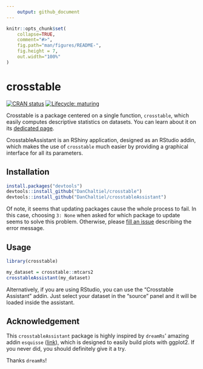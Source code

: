 ```yaml
---
    output: github_document
---
```


<!-- README.md is generated from README.Rmd. Please edit that file -->

```r
knitr::opts_chunk$set(
    collapse=TRUE,
    comment="#>",
    fig.path="man/figures/README-",
    fig.height = 7,
    out.width="100%"
)
```



# crosstable
<!-- badges: start -->
[![CRAN status](https://www.r-pkg.org/badges/version/crosstableAssistant)](https://CRAN.R-project.org/package=crosstable)
[![Lifecycle: maturing](https://img.shields.io/badge/lifecycle-maturing-blue.svg)](https://www.tidyverse.org/lifecycle/#maturing)

Crosstable is a package centered on a single function, `crosstable`, which easily computes descriptive statistics on datasets. You can learn about it on its [dedicated page](https://github.com/DanChaltiel/crosstable).

CrosstableAssistant is an RShiny application, designed as an RStudio addin, which makes the use of `crosstable` much easier by providing a graphical interface for all its parameters.

## Installation

```r
install.packages("devtools")
devtools::install_github("DanChaltiel/crosstable")
devtools::install_github("DanChaltiel/crosstableAssistant")
```

Of note, it seems that updating packages cause the whole process to fail. In this case, choosing `3: None` when asked for which package to update seems to solve this problem. Otherwise, please [fill an issue](https://github.com/DanChaltiel/crosstableAssistant/issues) describing the error message.

## Usage

```r
library(crosstable)

my_dataset = crosstable::mtcars2
crosstableAssistant(my_dataset)
```

Alternatively, if you are using RStudio, you can use the "Crosstable Assistant" addin. Just select your dataset in the "source" panel and it will be loaded inside the assistant.

## Acknowledgement

This `crosstableAssistant` package is highly inspired by `dreamRs`' amazing addin `esquisse` ([link](https://github.com/dreamRs/esquisse)), which is designed to easily build plots with ggplot2. If you never did, you should definitely give it a try.

Thanks `dreamRs`!
